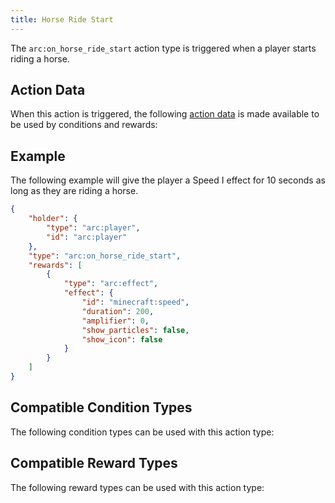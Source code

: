 ```yaml
---
title: Horse Ride Start
---
```



The `arc:on_horse_ride_start` action type is triggered when a player starts riding a horse.

## Action Data

When this action is triggered, the following [action data](/docs/arc/wiki/action_data/index.mdx) is made available to be used by conditions and rewards:

<ActionDataTable actionType="horse_ride_start" />

## Example

The following example will give the player a Speed I effect for 10 seconds as long as they are riding a horse.

```json title="data/my_datapack/arc/speed_on_horse_ride_start.json"
{
    "holder": {
        "type": "arc:player",
        "id": "arc:player"
    },
    "type": "arc:on_horse_ride_start",
    "rewards": [
        {
            "type": "arc:effect",
            "effect": {
                "id": "minecraft:speed",
                "duration": 200,
                "amplifier": 0,
                "show_particles": false,
                "show_icon": false
            }
        }
    ]
}
```

## Compatible Condition Types

The following condition types can be used with this action type:

<CompatibleConditionTypes actionType="horse_ride_start" />

## Compatible Reward Types

The following reward types can be used with this action type:

<CompatibleRewardTypes actionType="horse_ride_start" />